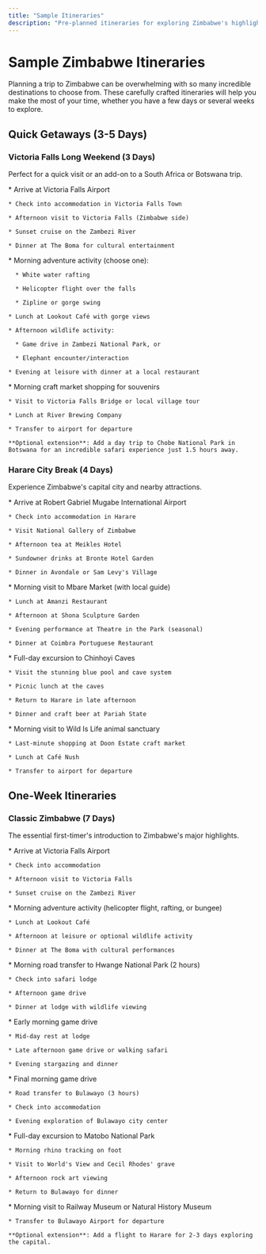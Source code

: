```yaml
---
title: "Sample Itineraries"
description: "Pre-planned itineraries for exploring Zimbabwe's highlights, from weekend getaways to comprehensive multi-week adventures"
---
```


# Sample Zimbabwe Itineraries

Planning a trip to Zimbabwe can be overwhelming with so many incredible destinations to choose from. These carefully crafted itineraries will help you make the most of your time, whether you have a few days or several weeks to explore.

## Quick Getaways (3-5 Days)

### Victoria Falls Long Weekend (3 Days)

Perfect for a quick visit or an add-on to a South Africa or Botswana trip.

<AccordionGroup>
  <Accordion icon="1" title="Day 1: Arrival & Falls Visit">
    * Arrive at Victoria Falls Airport

    * Check into accommodation in Victoria Falls Town

    * Afternoon visit to Victoria Falls (Zimbabwe side)

    * Sunset cruise on the Zambezi River

    * Dinner at The Boma for cultural entertainment
  </Accordion>

  <Accordion icon="2" title="Day 2: Adventure Activities">
    * Morning adventure activity (choose one):

      * White water rafting

      * Helicopter flight over the falls

      * Zipline or gorge swing

    * Lunch at Lookout Café with gorge views

    * Afternoon wildlife activity:

      * Game drive in Zambezi National Park, or

      * Elephant encounter/interaction

    * Evening at leisure with dinner at a local restaurant
  </Accordion>

  <Accordion icon="3" title="Day 3: Cultural Activities & Departure">
    * Morning craft market shopping for souvenirs

    * Visit to Victoria Falls Bridge or local village tour

    * Lunch at River Brewing Company

    * Transfer to airport for departure

    **Optional extension**: Add a day trip to Chobe National Park in Botswana for an incredible safari experience just 1.5 hours away.
  </Accordion>
</AccordionGroup>

### Harare City Break (4 Days)

Experience Zimbabwe's capital city and nearby attractions.

<AccordionGroup>
  <Accordion icon="1" title="Day 1: Arrival & City Orientation">
    * Arrive at Robert Gabriel Mugabe International Airport

    * Check into accommodation in Harare

    * Visit National Gallery of Zimbabwe

    * Afternoon tea at Meikles Hotel

    * Sundowner drinks at Bronte Hotel Garden

    * Dinner in Avondale or Sam Levy's Village
  </Accordion>

  <Accordion icon="2" title="Day 2: Cultural Immersion">
    * Morning visit to Mbare Market (with local guide)

    * Lunch at Amanzi Restaurant

    * Afternoon at Shona Sculpture Garden

    * Evening performance at Theatre in the Park (seasonal)

    * Dinner at Coimbra Portuguese Restaurant
  </Accordion>

  <Accordion icon="3" title="Day 3: Day Trip to Chinhoyi">
    * Full-day excursion to Chinhoyi Caves

    * Visit the stunning blue pool and cave system

    * Picnic lunch at the caves

    * Return to Harare in late afternoon

    * Dinner and craft beer at Pariah State
  </Accordion>

  <Accordion icon="4" title="Day 4: Nature & Departure">
    * Morning visit to Wild Is Life animal sanctuary

    * Last-minute shopping at Doon Estate craft market

    * Lunch at Café Nush

    * Transfer to airport for departure
  </Accordion>
</AccordionGroup>

## One-Week Itineraries

### Classic Zimbabwe (7 Days)

The essential first-timer's introduction to Zimbabwe's major highlights.

<AccordionGroup>
  <Accordion icon="1" title="Day 1: Victoria Falls Arrival">
    * Arrive at Victoria Falls Airport

    * Check into accommodation

    * Afternoon visit to Victoria Falls

    * Sunset cruise on the Zambezi River
  </Accordion>

  <Accordion icon="2" title="Day 2: Victoria Falls Activities">
    * Morning adventure activity (helicopter flight, rafting, or bungee)

    * Lunch at Lookout Café

    * Afternoon at leisure or optional wildlife activity

    * Dinner at The Boma with cultural performances
  </Accordion>

  <Accordion icon="3" title="Day 3: Transfer to Hwange">
    * Morning road transfer to Hwange National Park (2 hours)

    * Check into safari lodge

    * Afternoon game drive

    * Dinner at lodge with wildlife viewing
  </Accordion>

  <Accordion icon="4" title="Day 4: Hwange Safari">
    * Early morning game drive

    * Mid-day rest at lodge

    * Late afternoon game drive or walking safari

    * Evening stargazing and dinner
  </Accordion>

  <Accordion icon="5" title="Day 5: Hwange to Bulawayo">
    * Final morning game drive

    * Road transfer to Bulawayo (3 hours)

    * Check into accommodation

    * Evening exploration of Bulawayo city center
  </Accordion>

  <Accordion icon="6" title="Day 6: Matobo Hills">
    * Full-day excursion to Matobo National Park

    * Morning rhino tracking on foot

    * Visit to World's View and Cecil Rhodes' grave

    * Afternoon rock art viewing

    * Return to Bulawayo for dinner
  </Accordion>

  <Accordion icon="7" title="Day 7: Departure">
    * Morning visit to Railway Museum or Natural History Museum

    * Transfer to Bulawayo Airport for departure

    **Optional extension**: Add a flight to Harare for 2-3 days exploring the capital.
  </Accordion>
</AccordionGroup>